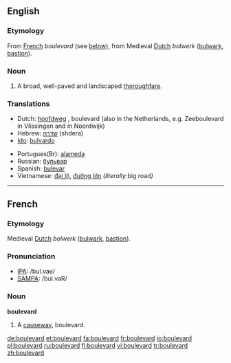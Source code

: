 ==English==

===Etymology===
From [[French]] ''boulevard'' (see [[Boulevard#French|below]]), from Medieval [[Dutch]] ''bolwerk'' ([[bulwark]], [[bastion]]).

===Noun===
{{en-noun}}

# A broad, well-paved and landscaped [[thoroughfare]].

===Translations===
{{rfc-level|Translations at L3+ (AutoFormat would have corrected level of Translations)}}
{{top}}
*Dutch: [[hoofdweg]] {{m}}, boulevard {{m}} (also in the Netherlands, e.g. Zeeboulevard in Vlissingen and in Noordwijk)
*Hebrew: [[שדרה]] (shdera) {{f}}
*[[Ido]]: [[bulvardo]]
{{mid}}
*Portugues(Br): {{s}}{{m}} [[alameda]]
*Russian: {{m}} [[бульвар]]
*Spanish: [[bulevar]] {{m}}
*Vietnamese: [[đại lộ]], [[đường lớn]] ''(literally: ''big road'')''
{{bottom}}

----

==French==

===Etymology===
Medieval [[Dutch]] ''bolwerk'' ([[bulwark]], [[bastion]]).

===Pronunciation===
*[[w:IPA|IPA]]: /bul.vaʁ/
*[[w:SAMPA|SAMPA]]: /bul.vaR/

===Noun===
'''boulevard''' {{m}}

# A [[causeway]], boulevard.

[[de:boulevard]]
[[et:boulevard]]
[[fa:boulevard]]
[[fr:boulevard]]
[[io:boulevard]]
[[pl:boulevard]]
[[ru:boulevard]]
[[fi:boulevard]]
[[vi:boulevard]]
[[tr:boulevard]]
[[zh:boulevard]]